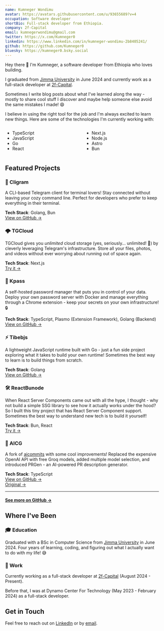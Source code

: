 ```yaml
---
name: Kumneger Wondimu
avatar: https://avatars.githubusercontent.com/u/93655689?v=4
occupation: Software developer
shortBio: Full-stack developer from Ethiopia.
company: 2f-Capital
email: kumnegerwondimu@gmail.com
twitter: https://x.com/Kumneger0
linkedin: https://www.linkedin.com/in/kumneger-wondimu-2b8405241/
github: https://github.com/Kumneger0
bluesky: https://kumneger0.bsky.social
---
```


Hey there 👋 I'm Kumneger, a software developer from Ethiopia who loves building.

I graduated from [Jimma University](https://www.ju.edu.et/) in June 2024 and currently work as a full-stack developer at [2f-Capital](https://2f-capital.com/).

Sometimes I write blog posts about what I've learned along the way - mostly to share cool stuff I discover and maybe help someone else avoid the same mistakes I made! 😄

I believe in using the right tool for the job and I'm always excited to learn new things. Here are some of the technologies I'm currently working with:
<div style="display: grid; grid-template-columns: repeat(2, 1fr); gap: 0 1rem;">
  <ul>
    <li>TypeScript</li>
    <li>JavaScript</li>
    <li>Go</li>
    <li>React</li>
  </ul>
  <ul>
    <li>Next.js</li>
    <li>Node.js</li>
    <li>Astro</li>
    <li>Bun</li>
  </ul>
</div>

## Featured Projects

### 📱 Cligram

A CLI-based Telegram client for terminal lovers! Stay connected without leaving your cozy command line. Perfect for developers who prefer to keep everything in their terminal.

**Tech Stack**: Golang, Bun  
[View on GitHub →](https://github.com/Kumneger0/Cligram)

### 🌩️ TGCloud

TGCloud gives you *unlimited* cloud storage (yes, seriously... unlimited! 🤯) by cleverly leveraging Telegram's infrastructure. Store all your files, photos, and videos without ever worrying about running out of space again.

**Tech Stack**: Next.js  
[Try it →](https://yourtgcloud.vercel.app/)

### 🔐 Kpass

A self-hosted password manager that puts you in control of your data. Deploy your own password server with Docker and manage everything through a Chrome extension - keep your secrets on your own infrastructure! 🔒

**Tech Stack**: TypeScript, Plasmo (Extension Framework), Golang (Backend)  
[View on GitHub →](https://github.com/Kumneger0/kpass)

### ⚡ Tibebjs

A lightweight JavaScript runtime built with Go - just a fun side project exploring what it takes to build your own runtime! Sometimes the best way to learn is to build things from scratch.

**Tech Stack**: Golang  
[View on GitHub →](https://github.com/Kumneger0/Tibebjs)

### 🛠️ ReactBunode

When React Server Components came out with all the hype, I thought - why not build a simple SSG library to see how it actually works under the hood? So I built this tiny project that has React Server Component support. Sometimes the best way to understand new tech is to build it yourself!

**Tech Stack**: Bun, React  
[Try it →](https://reactbunode.pages.dev/)

### 🤖 AICG

A fork of [aicommits](https://github.com/Nutlope/aicommits) with some cool improvements! Replaced the expensive OpenAI API with free Groq models, added multiple model selection, and introduced PRGen - an AI-powered PR description generator.

**Tech Stack**: TypeScript  
[View on GitHub →](https://github.com/Kumneger0/aicommits)  
[Original →](https://github.com/Nutlope/aicommits)

---

<h4 class='mb-16'>
  <a href="https://github.com/Kumneger0" target="_blank" rel="noopener noreferrer">
  See more on GitHub →
  </a>
</h4>

## Where I've Been

### 🎓 Education

Graduated with a BSc in Computer Science from [Jimma University](https://www.ju.edu.et/) in June 2024. Four years of learning, coding, and figuring out what I actually want to do with my life! 😅

### 💼 Work

Currently working as a full-stack developer at [2f-Capital](https://2f-capital.com/) (August 2024 - Present).

Before that, I was at Dynamo Center For Technology (May 2023 - February 2024) as a full-stack developer.

## Get in Touch

Feel free to reach out on [LinkedIn](https://www.linkedin.com/in/kumneger-wondimu-2b8405241/) or by [email](mailto:kumnegerwondimu@gmail.com).
